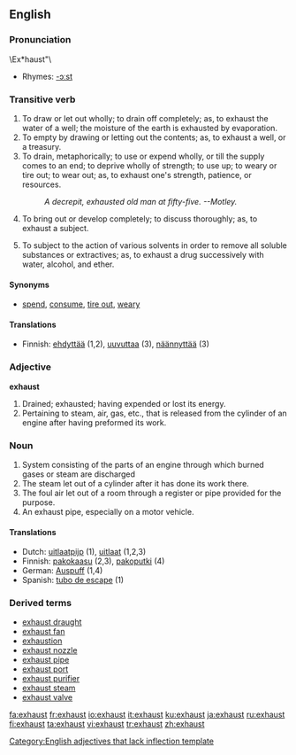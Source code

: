 ==English==

===Pronunciation===

\Ex*haust"\
*Rhymes: [[Rhymes:English:-ɔːst|-ɔːst]]

===Transitive verb===
{{en-verb}}

# To draw or let out wholly; to drain off completely; as, to exhaust the water of a well; the moisture of the earth is exhausted by evaporation.
# To empty by drawing or letting out the contents; as, to exhaust a well, or a treasury.
# To drain, metaphorically; to use or expend wholly, or till the supply comes to an end; to deprive wholly of strength; to use up; to weary or tire out; to wear out; as, to exhaust one's strength, patience, or resources.
#:''A decrepit, exhausted old man at fifty-five. --Motley.''
# To bring out or develop completely; to discuss thoroughly; as, to exhaust a subject.
# {{chemistry}} To subject to the action of various solvents in order to remove all soluble substances or extractives; as, to exhaust a drug successively with water, alcohol, and ether.

====Synonyms====
* [[spend]], [[consume]], [[tire out]], [[weary]]

====Translations====
*Finnish: [[ehdyttää]] (1,2), [[uuvuttaa]] (3), [[näännyttää]] (3)

===Adjective===
'''exhaust'''

# Drained; exhausted; having expended or lost its energy. {{rfv-sense}}
# Pertaining to steam, air, gas, etc., that is released from the cylinder of an engine after having preformed its work. {{rfv-sense}}

===Noun===
{{en-noun}}

# System consisting of the parts of an engine through which burned gases or steam are discharged
# The steam let out of a cylinder after it has done its work there.
# The foul air let out of a room through a register or pipe provided for the purpose.
# An exhaust pipe, especially on a motor vehicle.

====Translations====
*Dutch: [[uitlaatpijp]] {{f}} (1), [[uitlaat]] {{m}} (1,2,3)
*Finnish: [[pakokaasu]] (2,3), [[pakoputki]] (4)
*German: [[Auspuff]] {{m}} (1,4)
*Spanish: [[tubo de escape]] {{m}} (1)

===Derived terms===
*[[exhaust draught]]
*[[exhaust fan]]
*[[exhaustion]]
*[[exhaust nozzle]]
*[[exhaust pipe]]
*[[exhaust port]]
*[[exhaust purifier]]
*[[exhaust steam]]
*[[exhaust valve]]

[[Category:English adjectives that lack inflection template]]

[[fa:exhaust]]
[[fr:exhaust]]
[[io:exhaust]]
[[it:exhaust]]
[[ku:exhaust]]
[[ja:exhaust]]
[[ru:exhaust]]
[[fi:exhaust]]
[[ta:exhaust]]
[[vi:exhaust]]
[[tr:exhaust]]
[[zh:exhaust]]